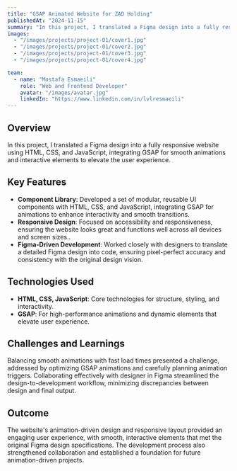 ```yaml
---
title: "GSAP Animated Website for ZAD Holding"
publishedAt: "2024-11-15"
summary: "In this project, I translated a Figma design into a fully responsive website using HTML, CSS, and JavaScript, integrating GSAP for smooth animations and interactive elements to elevate the user experience."
images:
  - "/images/projects/project-01/cover1.jpg"
  - "/images/projects/project-01/cover2.jpg"
  - "/images/projects/project-01/cover3.jpg"
  - "/images/projects/project-01/cover4.jpg"

team:
  - name: "Mostafa Esmaeili"
    role: "Web and Frontend Developer"
    avatar: "/images/avatar.jpg"
    linkedIn: "https://www.linkedin.com/in/lvlresmaeili"
---
```


## Overview

In this project, I translated a Figma design into a fully responsive website using HTML, CSS, and JavaScript, integrating GSAP for smooth animations and interactive elements to elevate the user experience.

## Key Features

- **Component Library**: Developed a set of modular, reusable UI components with HTML, CSS, and JavaScript, integrating GSAP for animations to enhance interactivity and smooth transitions.
- **Responsive Design**: Focused on accessibility and responsiveness, ensuring the website looks great and functions well across all devices and screen sizes..
- **Figma-Driven Development**: Worked closely with designers to translate a detailed Figma design into code, ensuring pixel-perfect accuracy and consistency with the original design vision.

## Technologies Used

- **HTML, CSS, JavaScript**: Core technologies for structure, styling, and interactivity.
- **GSAP**: For high-performance animations and dynamic elements that elevate user experience.

## Challenges and Learnings

Balancing smooth animations with fast load times presented a challenge, addressed by optimizing GSAP animations and carefully planning animation triggers. Collaborating effectively with designer in Figma streamlined the design-to-development workflow, minimizing discrepancies between design and final output.

## Outcome

The website's animation-driven design and responsive layout provided an engaging user experience, with smooth, interactive elements that met the original Figma design specifications. The development process also strengthened collaboration and established a foundation for future animation-driven projects.
